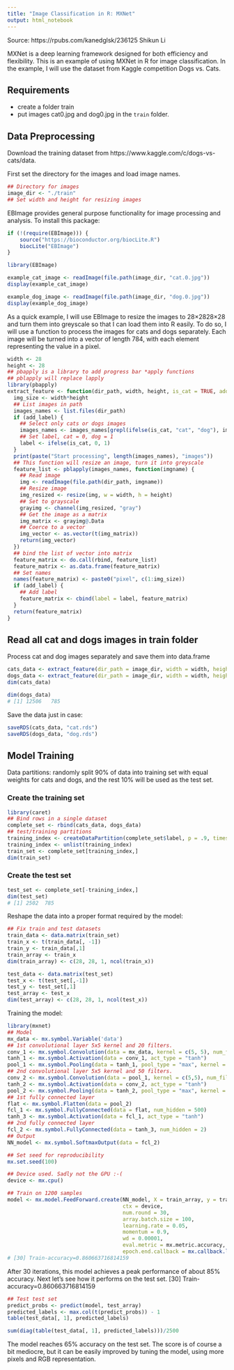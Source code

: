 ```yaml
---
title: "Image Classification in R: MXNet"
output: html_notebook
---
```


Source: https://rpubs.com/kanedglsk/236125
Shikun Li


MXNet is a deep learning framework designed for both efficiency and flexibility. This is an example of using MXNet in R for image classification. In the example, I will use the dataset from Kaggle competition Dogs vs. Cats.


## Requirements
* create a folder train
* put images cat0.jpg and dog0.jpg in the `train` folder.

## Data Preprocessing
Download the training dataset from https://www.kaggle.com/c/dogs-vs-cats/data.

First set the directory for the images and load image names.

```r
## Directory for images
image_dir <- "./train"
## Set width and height for resizing images
```

EBImage provides general purpose functionality for image processing and analysis. To install this package:

```r
if (!(require(EBImage))) {
    source("https://bioconductor.org/biocLite.R")
    biocLite("EBImage")
}
```

```r
library(EBImage)

example_cat_image <- readImage(file.path(image_dir, "cat.0.jpg"))
display(example_cat_image)
```

```r
example_dog_image <- readImage(file.path(image_dir, "dog.0.jpg"))
display(example_dog_image)
```


As a quick example, I will use EBImage to resize the images to 28×2828×28 and turn them into greyscale so that I can load them into R easily. To do so, I will use a function to process the images for cats and dogs separately. Each image will be turned into a vector of length 784, with each element representing the value in a pixel.

```r
width <- 28
height <- 28
## pbapply is a library to add progress bar *apply functions
## pblapply will replace lapply
library(pbapply)
extract_feature <- function(dir_path, width, height, is_cat = TRUE, add_label = TRUE) {
  img_size <- width*height
  ## List images in path
  images_names <- list.files(dir_path)
  if (add_label) {
    ## Select only cats or dogs images
    images_names <- images_names[grepl(ifelse(is_cat, "cat", "dog"), images_names)]
    ## Set label, cat = 0, dog = 1
    label <- ifelse(is_cat, 0, 1)
  }
  print(paste("Start processing", length(images_names), "images"))
  ## This function will resize an image, turn it into greyscale
  feature_list <- pblapply(images_names, function(imgname) {
    ## Read image
    img <- readImage(file.path(dir_path, imgname))
    ## Resize image
    img_resized <- resize(img, w = width, h = height)
    ## Set to grayscale
    grayimg <- channel(img_resized, "gray")
    ## Get the image as a matrix
    img_matrix <- grayimg@.Data
    ## Coerce to a vector
    img_vector <- as.vector(t(img_matrix))
    return(img_vector)
  })
  ## bind the list of vector into matrix
  feature_matrix <- do.call(rbind, feature_list)
  feature_matrix <- as.data.frame(feature_matrix)
  ## Set names
  names(feature_matrix) <- paste0("pixel", c(1:img_size))
  if (add_label) {
    ## Add label
    feature_matrix <- cbind(label = label, feature_matrix)
  }
  return(feature_matrix)
}
```


## Read all cat and dogs images in train folder
Process cat and dog images separately and save them into data.frame

```r
cats_data <- extract_feature(dir_path = image_dir, width = width, height = height)
dogs_data <- extract_feature(dir_path = image_dir, width = width, height = height, is_cat = FALSE)
dim(cats_data)
```


```r
dim(dogs_data)
# [1] 12506   785
```

Save the data just in case:

```r
saveRDS(cats_data, "cat.rds")
saveRDS(dogs_data, "dog.rds")
```


## Model Training
Data partitions: randomly split 90% of data into training set with equal weights for cats and dogs, and the rest 10% will be used as the test set.

### Create the training set
```r
library(caret)
## Bind rows in a single dataset
complete_set <- rbind(cats_data, dogs_data)
## test/training partitions
training_index <- createDataPartition(complete_set$label, p = .9, times = 1)
training_index <- unlist(training_index)
train_set <- complete_set[training_index,]
dim(train_set)
```

### Create the test set

```r
test_set <- complete_set[-training_index,]
dim(test_set)
# [1] 2502  785
```

Reshape the data into a proper format required by the model:

```r
## Fix train and test datasets
train_data <- data.matrix(train_set)
train_x <- t(train_data[, -1])
train_y <- train_data[,1]
train_array <- train_x
dim(train_array) <- c(28, 28, 1, ncol(train_x))

test_data <- data.matrix(test_set)
test_x <- t(test_set[,-1])
test_y <- test_set[,1]
test_array <- test_x
dim(test_array) <- c(28, 28, 1, ncol(test_x))
```

Training the model:

```r
library(mxnet)
## Model
mx_data <- mx.symbol.Variable('data')
## 1st convolutional layer 5x5 kernel and 20 filters.
conv_1 <- mx.symbol.Convolution(data = mx_data, kernel = c(5, 5), num_filter = 20)
tanh_1 <- mx.symbol.Activation(data = conv_1, act_type = "tanh")
pool_1 <- mx.symbol.Pooling(data = tanh_1, pool_type = "max", kernel = c(2, 2), stride = c(2,2 ))
## 2nd convolutional layer 5x5 kernel and 50 filters.
conv_2 <- mx.symbol.Convolution(data = pool_1, kernel = c(5,5), num_filter = 50)
tanh_2 <- mx.symbol.Activation(data = conv_2, act_type = "tanh")
pool_2 <- mx.symbol.Pooling(data = tanh_2, pool_type = "max", kernel = c(2, 2), stride = c(2, 2))
## 1st fully connected layer
flat <- mx.symbol.Flatten(data = pool_2)
fcl_1 <- mx.symbol.FullyConnected(data = flat, num_hidden = 500)
tanh_3 <- mx.symbol.Activation(data = fcl_1, act_type = "tanh")
## 2nd fully connected layer
fcl_2 <- mx.symbol.FullyConnected(data = tanh_3, num_hidden = 2)
## Output
NN_model <- mx.symbol.SoftmaxOutput(data = fcl_2)

## Set seed for reproducibility
mx.set.seed(100)

## Device used. Sadly not the GPU :-(
device <- mx.cpu()

## Train on 1200 samples
model <- mx.model.FeedForward.create(NN_model, X = train_array, y = train_y,
                                     ctx = device,
                                     num.round = 30,
                                     array.batch.size = 100,
                                     learning.rate = 0.05,
                                     momentum = 0.9,
                                     wd = 0.00001,
                                     eval.metric = mx.metric.accuracy,
                                     epoch.end.callback = mx.callback.log.train.metric(100))
# [30] Train-accuracy=0.860663716814159
```

After 30 iterations, this model achieves a peak performance of about 85% accuracy. Next let’s see how it performs on the test set.
    [30] Train-accuracy=0.860663716814159

```r
## Test test set
predict_probs <- predict(model, test_array)
predicted_labels <- max.col(t(predict_probs)) - 1
table(test_data[, 1], predicted_labels)
```


```r
sum(diag(table(test_data[, 1], predicted_labels)))/2500
```

The model reaches 65% accuracy on the test set. The score is of course a bit mediocre, but it can be easily improved by tuning the model, using more pixels and RGB representation.


